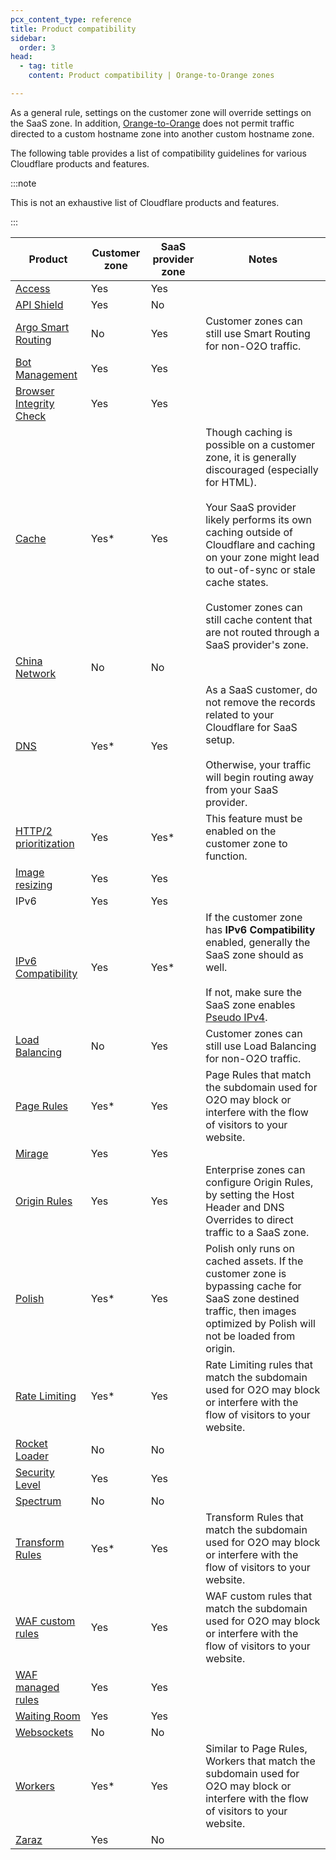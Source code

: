 ```yaml
---
pcx_content_type: reference
title: Product compatibility
sidebar:
  order: 3
head:
  - tag: title
    content: Product compatibility | Orange-to-Orange zones

---
```


As a general rule, settings on the customer zone will override settings on the SaaS zone. In addition, [Orange-to-Orange](/cloudflare-for-platforms/cloudflare-for-saas/saas-customers/) does not permit traffic directed to a custom hostname zone into another custom hostname zone.

The following table provides a list of compatibility guidelines for various Cloudflare products and features.

:::note


This is not an exhaustive list of Cloudflare products and features.


:::

| Product                                                                                             | Customer zone | SaaS provider zone | Notes                                                                                                                                                                                                                                                                                                                                                             |
| --------------------------------------------------------------------------------------------------- | ------------- | ------------------ | ----------------------------------------------------------------------------------------------------------------------------------------------------------------------------------------------------------------------------------------------------------------------------------------------------------------------------------------------------------------- |
| [Access](/cloudflare-for-platforms/cloudflare-for-saas/security/secure-with-access/)                | Yes           | Yes                |                                                                                                                                                                                                                                                                                                                                                                   |
| [API Shield](/api-shield/)                                                                          | Yes           | No                 |                                                                                                                                                                                                                                                                                                                                                                   |
| [Argo Smart Routing](/argo-smart-routing/)                                                          | No            | Yes                | Customer zones can still use Smart Routing for non-O2O traffic.                                                                                                                                                                                                                                                                                                   |
| [Bot Management](/bots/plans/bm-subscription/)                                                      | Yes         | Yes              |                                                                                                                                                                                                                                                                                       |
| [Browser Integrity Check](/waf/tools/browser-integrity-check/)                                      | Yes           | Yes                |                                                                                                                                                                                                                                                                                                                                                                   |
| [Cache](/cache/)                                                                                    | Yes\*         | Yes                | Though caching is possible on a customer zone, it is generally discouraged (especially for HTML).<br/><br/>Your SaaS provider likely performs its own caching outside of Cloudflare and caching on your zone might lead to out-of-sync or stale cache states.<br/><br/>Customer zones can still cache content that are not routed through a SaaS provider's zone. |
| [China Network](/china-network/)                                                                    | No            | No                 |                                                                                                                                                                                                                                                                                                                                                                   |
| [DNS](/dns/)                                                                                        | Yes\*         | Yes                | As a SaaS customer, do not remove the records related to your Cloudflare for SaaS setup.<br/><br/>Otherwise, your traffic will begin routing away from your SaaS provider.                                                                                                                                                                                        |
| [HTTP/2 prioritization](https://blog.cloudflare.com/better-http-2-prioritization-for-a-faster-web/) | Yes           | Yes\*              | This feature must be enabled on the customer zone to function.                                                                                                                                                                                                                                                                                                    |
| [Image resizing](/images/transform-images/)                                                         | Yes           | Yes                |                                                                                                                                                                                                                                                                                                                                                                   |
| IPv6                                                                                                | Yes           | Yes                |                                                                                                                                                                                                                                                                                                                                                                   |
| [IPv6 Compatibility](/network/ipv6-compatibility/)                                                  | Yes           | Yes\*              | If the customer zone has **IPv6 Compatibility** enabled, generally the SaaS zone should as well.<br/><br/>If not, make sure the SaaS zone enables [Pseudo IPv4](/network/pseudo-ipv4/).                                                                                                                                                                           |
| [Load Balancing](/load-balancing/)                                                                  | No            | Yes                | Customer zones can still use Load Balancing for non-O2O traffic.                                                                                                                                                                                                                                                                                                  |
| [Page Rules](/rules/page-rules/)                                                                    | Yes\*         | Yes                | Page Rules that match the subdomain used for O2O may block or interfere with the flow of visitors to your website.                                                                                                                                                                                                                                                |
| [Mirage](/speed/optimization/images/mirage/)                                                        | Yes           | Yes                |                                                                                                                                                                                                                                                                                                                                                                   |
| [Origin Rules](/rules/origin-rules/)                                                                | Yes           | Yes                | Enterprise zones can configure Origin Rules, by setting the Host Header and DNS Overrides to direct traffic to a SaaS zone.                                                                                                                                                                                                                                       |
| [Polish](/images/polish/)                                                                           | Yes\*         | Yes                | Polish only runs on cached assets. If the customer zone is bypassing cache for SaaS zone destined traffic, then images optimized by Polish will not be loaded from origin.                                                                                                                                                                                        |
| [Rate Limiting](/waf/rate-limiting-rules/)                                                          | Yes\*         | Yes                | Rate Limiting rules that match the subdomain used for O2O may block or interfere with the flow of visitors to your website.                                                                                                                                                                                                                                       |
| [Rocket Loader](/speed/optimization/content/rocket-loader/)                                         | No            | No                 |                                                                                                                                                                                                                                                                                                                                                                   |
| [Security Level](/waf/tools/security-level/)                                                        | Yes           | Yes                |                                                                                                                                                                                                                                                                                                                                                                   |
| [Spectrum](/spectrum/)                                                                              | No            | No                 |                                                                                                                                                                                                                                                                                                                                                                   |
| [Transform Rules](/rules/transform/)                                                                | Yes\*         | Yes                | Transform Rules that match the subdomain used for O2O may block or interfere with the flow of visitors to your website.                                                                                                                                                                                                                                           |
| [WAF custom rules](/waf/custom-rules/)                                                              | Yes           | Yes                | WAF custom rules that match the subdomain used for O2O may block or interfere with the flow of visitors to your website.                                                                                                                                                                                                                                          |
| [WAF managed rules](/waf/managed-rules/)                                                            | Yes           | Yes                |                                                                                                                                                                                                                                                                                                                                                                   |
| [Waiting Room](/waiting-room/)                                                                      | Yes           | Yes                |                                                                                                                                                                                                                                                                                                                                                                   |
| [Websockets](/network/websockets/)                                                                  | No            | No                 |                                                                                                                                                                                                                                                                                                                                                                   |
| [Workers](/workers/)                                                                                | Yes\*         | Yes                | Similar to Page Rules, Workers that match the subdomain used for O2O may block or interfere with the flow of visitors to your website.                                                                                                                                                                                                                            |
| [Zaraz](/zaraz/)                                                                                    | Yes           | No                 |                                                                                                                                                                                                                                                                                                                                                                   |
